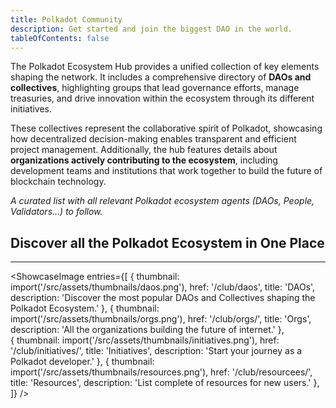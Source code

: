 ```yaml
---
title: Polkadot Community
description: Get started and join the biggest DAO in the world.
tableOfContents: false
---
```



The Polkadot Ecosystem Hub provides a unified collection of key elements shaping the network. 
It includes a comprehensive directory of **DAOs and collectives**, highlighting groups that lead governance efforts, manage treasuries, 
and drive innovation within the ecosystem through its different initiatives. 

These collectives represent the collaborative spirit of Polkadot, 
showcasing how decentralized decision-making enables transparent and efficient project management. Additionally, the hub features details about **organizations actively contributing to the ecosystem**, 
including development teams and institutions that work together to build the future of blockchain technology.

*A curated list with all relevant Polkadot ecosystem agents (DAOs, People, Validators…) to follow.*

## Discover all the Polkadot Ecosystem in One Place
----------------
<ShowcaseImage
  entries={[
        {
      thumbnail: import('/src/assets/thumbnails/daos.png'),
      href: '/club/daos',
      title: 'DAOs',
      description: 'Discover the most popular DAOs and Collectives shaping the Polkadot Ecosystem.'
    },
                     {
      thumbnail: import('/src/assets/thumbnails/orgs.png'),
      href: '/club/orgs/',
      title: 'Orgs',
      description: 'All the organizations building the future of internet.'
      },  
    {
      thumbnail: import('/src/assets/thumbnails/initiatives.png'),
      href: '/club/initiatives/',
      title: 'Initiatives',
      description: 'Start your journey as a Polkadot developer.'
      },
          {
      thumbnail: import('/src/assets/thumbnails/resources.png'),
      href: '/club/resourcees/',
      title: 'Resources',
      description: 'List complete of resources for new users.'
      },
  ]}
/>

